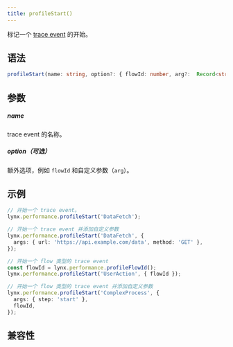 ```yaml
---
title: profileStart()
---
```


标记一个 [trace event](https://perfetto.dev/docs/instrumentation/track-events) 的开始。

## 语法

```typescript
profileStart(name: string, option?: { flowId: number, arg?:  Record<string, string>}): void;
```

## 参数

##### name

trace event 的名称。

##### option（可选）

额外选项，例如 `flowId` 和自定义参数（`arg`）。

## 示例

```typescript
// 开始一个 trace event。
lynx.performance.profileStart('DataFetch');

// 开始一个 trace event 并添加自定义参数
lynx.performance.profileStart('DataFetch', {
  args: { url: 'https://api.example.com/data', method: 'GET' },
});

// 开始一个 flow 类型的 trace event
const flowId = lynx.performance.profileFlowId();
lynx.performance.profileStart('UserAction', { flowId });

// 开始一个 flow 类型的 trace event 并添加自定义参数
lynx.performance.profileStart('ComplexProcess', {
  args: { step: 'start' },
  flowId,
});
```

## 兼容性


<LegacyCompatTable metadata="lynx-api/lynx/performance" />
